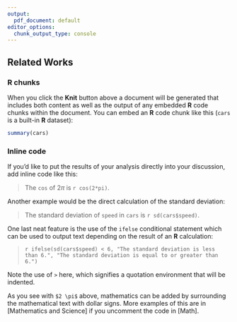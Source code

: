 ```yaml
---
output:
  pdf_document: default
editor_options:
  chunk_output_type: console
---
```


## Related Works {#a-related-works}

### R chunks {#a-r-chunks}

When you click the **Knit** button above a document will be generated that includes both content as well as the output of any embedded **R** code chunks within the document.
You can embed an **R** code chunk like this (`cars` is a built-in **R** dataset):

```r
summary(cars)
```

### Inline code

If you'd like to put the results of your analysis directly into your discussion, add inline code like this:

> The `cos` of $2 \pi$ is `r cos(2*pi)`. 

Another example would be the direct calculation of the standard deviation:

> The standard deviation of `speed` in `cars` is `r sd(cars$speed)`.

One last neat feature is the use of the `ifelse` conditional statement which can be used to output text depending on the result of an **R** calculation:

> `r ifelse(sd(cars$speed) < 6, "The standard deviation is less than 6.", "The standard deviation is equal to or greater than 6.")`

Note the use of `>` here, which signifies a quotation environment that will be indented.

As you see with `$2 \pi$` above, mathematics can be added by surrounding the mathematical text with dollar signs.
More examples of this are in [Mathematics and Science] if you uncomment the code in [Math].  
